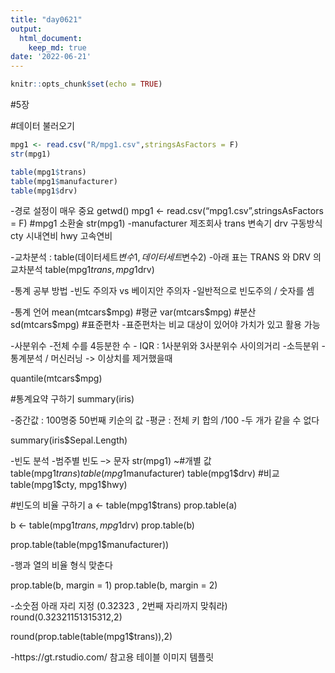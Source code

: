 ```yaml
---
title: "day0621"
output:
  html_document:
    keep_md: true
date: '2022-06-21'
---
```


```r
knitr::opts_chunk$set(echo = TRUE)
```

#5장 

#데이터 불러오기 

```R
mpg1 <- read.csv("R/mpg1.csv",stringsAsFactors = F)
str(mpg1)

table(mpg1$trans)
table(mpg1$manufacturer)
table(mpg1$drv)

```

-경로 설정이 매우 중요 
getwd()
mpg1 <- read.csv("mpg1.csv",stringsAsFactors = F) #mpg1 소환술
str(mpg1)
-manufacturer 제조회사 trans 변속기 drv 구동방식 cty 시내연비 hwy 고속연비

-교차분석 : table(데이터세트$변수1, 데이터세트$변수2)
-아래 표는 TRANS 와 DRV 의 교차분석 
table(mpg1$trans,mpg1$drv)

-통계 공부 방법
-빈도 주의자 vs 베이지안 주의자 
-일반적으로 빈도주의 / 숫자를 셈 

-통계 언어 
mean(mtcars$mpg) #평균
var(mtcars$mpg) #분산
sd(mtcars$mpg) #표준편차
-표준편차는 비교 대상이 있어야 가치가 있고 활용 가능 

-사분위수 
-전체 수를 4등분한 수 
- IQR : 1사분위와 3사분위수 사이의거리 
-소득분위
-통계분석 / 머신러닝 -> 이상치를 제거했을때 

quantile(mtcars$mpg)

#통계요약 구하기 
summary(iris)

-중간값 : 100명중 50번째 키순의 값 
-평균 : 전체 키 합의 /100
-두 개가 같을 수 없다 

summary(iris$Sepal.Length)
 
-빈도 분석 
-범주별 빈도  --> 문자 
str(mpg1)
~#개별 값
table(mpg1$trans)
table(mpg1$manufacturer)
table(mpg1$drv)
#비교
table(mpg1$cty, mpg1$hwy)

#빈도의 비율 구하기
a <- table(mpg1$trans)
prop.table(a)

b <- table(mpg1$trans, mpg1$drv)
prop.table(b)

prop.table(table(mpg1$manufacturer))

-행과 열의 비율 형식 맞춘다 

prop.table(b, margin = 1)
prop.table(b, margin = 2)

-소숫점 아래 자리 지정  (0.32323 , 2번째 자리까지 맞춰라)
round(0.32321151315312,2)

round(prop.table(table(mpg1$trans)),2)

-https://gt.rstudio.com/ 참고용 테이블 이미지 템플릿 


